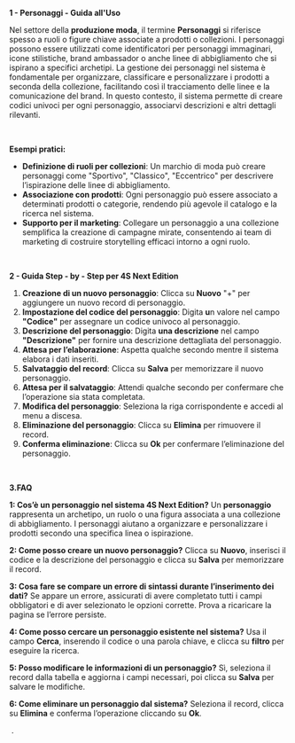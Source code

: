 **1 - Personaggi - Guida all'Uso**

Nel settore della **produzione moda**, il termine **Personaggi** si riferisce spesso a ruoli o figure chiave associate a prodotti o collezioni. I personaggi possono essere utilizzati come identificatori per personaggi immaginari, icone stilistiche, brand ambassador o anche linee di abbigliamento che si ispirano a specifici archetipi. La gestione dei personaggi nel sistema è fondamentale per organizzare, classificare e personalizzare i prodotti a seconda della collezione, facilitando così il tracciamento delle linee e la comunicazione del brand. In questo contesto, il sistema permette di creare codici univoci per ogni personaggio, associarvi descrizioni e altri dettagli rilevanti.

 

**Esempi pratici:**

* **Definizione di ruoli per collezioni**: Un marchio di moda può creare personaggi come "Sportivo", "Classico", "Eccentrico" per descrivere l’ispirazione delle linee di abbigliamento.
* **Associazione con prodotti**: Ogni personaggio può essere associato a determinati prodotti o categorie, rendendo più agevole il catalogo e la ricerca nel sistema.
* **Supporto per il marketing**: Collegare un personaggio a una collezione semplifica la creazione di campagne mirate, consentendo ai team di marketing di costruire storytelling efficaci intorno a ogni ruolo.

 

**2 - Guida Step - by - Step per 4S Next Edition**

1. **Creazione di un nuovo personaggio**: Clicca su **Nuovo** "+" per aggiungere un nuovo record di personaggio.
2. **Impostazione del codice del personaggio**: Digita **u**n valore nel campo **"Codice"** per assegnare un codice univoco al personaggio.
3. **Descrizione del personaggio**: Digita **una descrizione** nel campo **"Descrizione"** per fornire una descrizione dettagliata del personaggio.
4. **Attesa per l’elaborazione**: Aspetta qualche secondo mentre il sistema elabora i dati inseriti.
5. **Salvataggio del record**: Clicca su **Salva** per memorizzare il nuovo personaggio.
6. **Attesa per il salvataggio**: Attendi qualche secondo per confermare che l’operazione sia stata completata.
7. **Modifica del personaggio**: Seleziona la riga corrispondente e accedi al menu a discesa.
8. **Eliminazione del personaggio**: Clicca su **Elimina** per rimuovere il record.
9. **Conferma eliminazione**: Clicca su **Ok** per confermare l’eliminazione del personaggio.

 

**3.FAQ**

**1: Cos’è un personaggio nel sistema 4S Next Edition?** Un **personaggio** rappresenta un archetipo, un ruolo o una figura associata a una collezione di abbigliamento. I personaggi aiutano a organizzare e personalizzare i prodotti secondo una specifica linea o ispirazione.

**2: Come posso creare un nuovo personaggio?** Clicca su **Nuovo**, inserisci il codice e la descrizione del personaggio e clicca su **Salva** per memorizzare il record.

**3: Cosa fare se compare un errore di sintassi durante l’inserimento dei dati?** Se appare un errore, assicurati di avere completato tutti i campi obbligatori e di aver selezionato le opzioni corrette. Prova a ricaricare la pagina se l’errore persiste.

**4: Come posso cercare un personaggio esistente nel sistema?** Usa il campo **Cerca**, inserendo il codice o una parola chiave, e clicca su **filtro** per eseguire la ricerca.

**5: Posso modificare le informazioni di un personaggio?** Sì, seleziona il record dalla tabella e aggiorna i campi necessari, poi clicca su **Salva** per salvare le modifiche.

**6: Come eliminare un personaggio dal sistema?** Seleziona il record, clicca su **Elimina** e conferma l’operazione cliccando su **Ok**.

 .